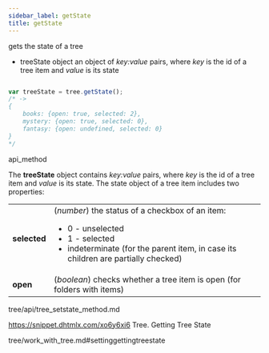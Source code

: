 ```yaml
---
sidebar_label: getState
title: getState
---
```



          


<Short>
 gets the state of a tree



</Short>






- treeState		object		an object of <i>key:value</i> pairs, where <i>key</i> is the id of a tree item and <i>value</i> is its state


~~~js

var treeState = tree.getState();
/* -> 
{
	books: {open: true, selected: 2}, 
    mystery: {open: true, selected: 0}, 
    fantasy: {open: undefined, selected: 0}
}
*/


~~~
 api_method

<Descr>

The <strong>treeState</strong> object contains *key:value* pairs, where *key* is the id of a tree item and *value* is its state. The state object of a tree item includes two properties:

<table class="webixdoc_links">
	<tbody>
        <tr>
			<td class="webixdoc_links0"><b>selected</b></td>
			<td>(<i>number</i>) the status of a checkbox of an item: 
				<ul>
					<li>0 - unselected </li>
					<li>1 - selected  </li>
					<li>indeterminate (for the parent item, in case its children are partially checked) </li>
				</ul>
			</td>
		</tr>
		<tr>
			<td class="webixdoc_links0"><b>open</b></td>
			<td>(<i>boolean</i>) checks whether a tree item is open (for folders with items)</td>
		</tr>
    </tbody>
</table>




</Descr>



tree/api/tree_setstate_method.md

 https://snippet.dhtmlx.com/xo6y6xi6	Tree. Getting Tree State



 tree/work_with_tree.md#settinggettingtreestate


